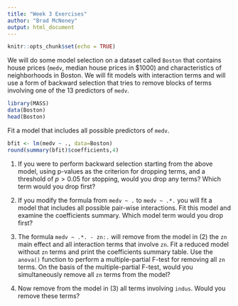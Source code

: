 ```yaml
---
title: "Week 3 Exercises"
author: "Brad McNeney"
output: html_document
---
```


```r
knitr::opts_chunk$set(echo = TRUE)
```

We will do some model selection on a dataset called
`Boston` that contains house prices (`medv`, median house prices in \$1000) and characteristics
of neighborhoods in Boston.
We will fit models with interaction terms 
and will use a form of backward selection that 
tries to remove blocks of terms involving one of the
13 predictors of `medv`.

```r
library(MASS)
data(Boston)
head(Boston)
```


Fit a model that includes all possible predictors of 
`medv`.

```r
bfit <- lm(medv ~ ., data=Boston)
round(summary(bfit)$coefficients,4)
```

1. If you were to perform backward selection starting from the above
model, using p-values as the criterion for dropping terms, and
a threshold of $p > 0.05$ for stopping, would you drop any
terms? Which 
term would you drop first?

2. If you modify the formula from `medv ~ .` to  `medv ~ .*.` you 
will fit a model that includes all possible pair-wise interactions.
Fit this model and examine the coefficients summary. Which model
term would you drop first?

3. The formula `medv ~ .*. - zn:.` will remove from 
the model in (2)  the `zn` main effect and
all interaction terms that involve `zn`.
Fit a reduced model without `zn` terms and print the 
coefficients summary table. Use the `anova()` function to
perform a multiple-partial F-test for removing all `zn` terms.
On the basis of the multiple-partial F-test, would you simultaneously remove all
`zn` terms from the model?


4. Now remove from the model in (3) all terms involving `indus`. 
Would you remove these terms? 
